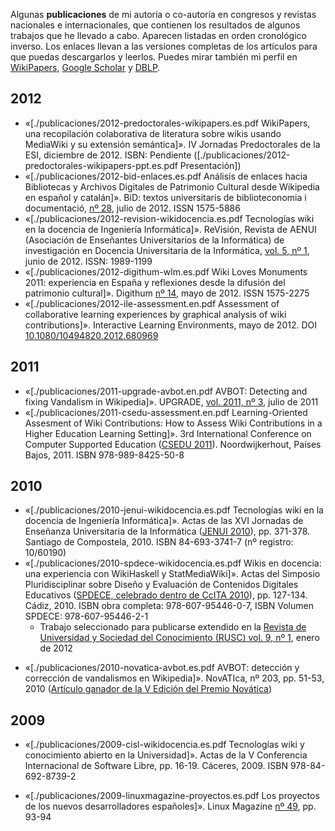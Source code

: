 {{header|1=Publicaciones}}

Algunas '''publicaciones''' de mi autoría o co-autoría en congresos y revistas nacionales e internacionales, que contienen los resultados de algunos trabajos que he llevado a cabo. Aparecen listadas en orden cronológico inverso. Los enlaces llevan a las versiones completas de los artículos para que puedas descargarlos y leerlos. Puedes mirar también mi perfil en [http://wikipapers.referata.com/wiki/Emilio_J._Rodr%C3%ADguez-Posada WikiPapers], [http://scholar.google.es/citations?user=YKrAl7UAAAAJ Google Scholar] y [http://www.informatik.uni-trier.de/~ley/db/indices/a-tree/r/Rodr=iacute=guez=Posada:Emilio_J=.html DBLP].

<!--
Añadir:
* PFC
* Survey wikis
-->

== 2012 ==

* «[./publicaciones/2012-predoctorales-wikipapers.es.pdf WikiPapers, una recopilación colaborativa de literatura sobre wikis usando MediaWiki y su extensión semántica]». IV Jornadas Predoctorales de la ESI, diciembre de 2012. ISBN: Pendiente ([./publicaciones/2012-predoctorales-wikipapers-ppt.es.pdf Presentación])
* «[./publicaciones/2012-bid-enlaces.es.pdf Análisis de enlaces hacia Bibliotecas y Archivos Digitales de Patrimonio Cultural desde Wikipedia en español y catalán]». BiD: textos universitaris de biblioteconomia i documentació, [http://www.ub.edu/bid/bid28.php nº 28], julio de 2012. ISSN 1575-5886
* «[./publicaciones/2012-revision-wikidocencia.es.pdf Tecnologías wiki en la docencia de Ingeniería Informática]». ReVisión, Revista de AENUI (Asociación de Enseñantes Universitarios de la Informática) de investigación en Docencia Universitaria de la Informática, <a href="http://www.aenui.net/ojs/index.php?journal=revision&page=issue&op=view&path[]=10">vol. 5, nº 1</a>, junio de 2012. ISSN: 1989-1199
* «[./publicaciones/2012-digithum-wlm.es.pdf Wiki Loves Monuments 2011: experiencia en España y reflexiones desde la difusión del patrimonio cultural]». Digithum [http://digithum.uoc.edu/ojs/index.php/digithum/issue/view/n14 nº 14], mayo de 2012. ISSN 1575-2275
* «[./publicaciones/2012-ile-assessment.en.pdf Assessment of collaborative learning experiences by graphical analysis of wiki contributions]». Interactive Learning Environments, mayo de 2012. DOI [http://dx.doi.org/10.1080/10494820.2012.680969 10.1080/10494820.2012.680969]

== 2011 ==

* «[./publicaciones/2011-upgrade-avbot.en.pdf AVBOT: Detecting and fixing Vandalism in Wikipedia]». UPGRADE, [http://www.cepis.org/upgrade/index.jsp?p=2701&n=2757 vol. 2011, nº 3], julio de 2011</li>
* «[./publicaciones/2011-csedu-assessment.en.pdf Learning-Oriented Assesment of Wiki Contributions: How to Assess Wiki Contributions in a Higher Education Learning Setting]». 3rd International Conference on Computer Supported Education ([http://www.csedu.org/CSEDU2011/ CSEDU 2011]). Noordwijkerhout, Países Bajos, 2011. ISBN 978-989-8425-50-8

== 2010 ==

* «[./publicaciones/2010-jenui-wikidocencia.es.pdf Tecnologías wiki en la docencia de Ingeniería Informática]». Actas de las XVI Jornadas de Enseñanza Universitaria de la Informática ([http://www.jenui2010.es/ JENUI 2010]), pp. 371-378. Santiago de Compostela, 2010. ISBN 84-693-3741-7 (nº registro: 10/60190)
* «[./publicaciones/2010-spdece-wikidocencia.es.pdf Wikis en docencia: una experiencia con WikiHaskell y StatMediaWiki]». Actas del Simposio Pluridisciplinar sobre Diseño y Evaluación de Contenidos Digitales Educativos ([http://ccita2010.uca.es/spdece SPDECE, celebrado dentro de CcITA 2010]), pp. 127-134. Cádiz, 2010. ISBN obra completa: 978-607-95446-0-7, ISBN Volumen SPDECE: 978-607-95446-2-1
** Trabajo seleccionado para publicarse extendido en la [http://rusc.uoc.edu/ojs/index.php/rusc/issue/view/v9n1 Revista de Universidad y Sociedad del Conocimiento (RUSC) vol. 9, nº 1], enero de 2012

* «[./publicaciones/2010-novatica-avbot.es.pdf AVBOT: detección y corrección de vandalismos en Wikipedia]». NovATIca, nº 203, pp. 51-53, 2010 ([http://www.ati.es/spip.php?article1775 Artículo ganador de la V Edición del Premio Novática])

== 2009 ==

* «[./publicaciones/2009-cisl-wikidocencia.es.pdf Tecnologías wiki y conocimiento abierto en la Universidad]». Actas de la V Conferencia Internacional de Software Libre, pp. 16-19. Cáceres, 2009. ISBN 978-84-692-8739-2

* «[./publicaciones/2009-linuxmagazine-proyectos.es.pdf Los proyectos de los nuevos desarrolladores españoles]». Linux Magazine [http://www.linux-magazine.es/issue/49 nº 49], pp. 93-94

{{footer}}
